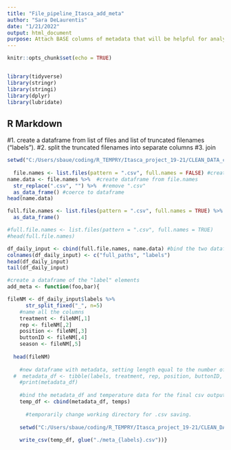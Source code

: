 ```yaml
---
title: "File_pipeline_Itasca_add_meta"
author: "Sara DeLaurentis"
date: "1/21/2022"
output: html_document
purpose: Attach BASE columns of metadata that will be helpful for analysis.
---
```


```r
knitr::opts_chunk$set(echo = TRUE)


library(tidyverse)
library(stringr)
library(stringi)
library(dplyr)
library(lubridate)

```

## R Markdown

#1. create a dataframe from list of files and list of truncated filenames ("labels").
#2. split the truncated filenames into separate columns
#3. join
```r

setwd("C:/Users/sbaue/coding/R_TEMPRY/Itasca_project_19-21/CLEAN_DATA_copy")
  
  file.names <- list.files(pattern = ".csv", full.names = FALSE) #create list of .csv files
name.data <- file.names %>%  #create dataframe from file.names
  str_replace(".csv", "") %>%  #remove ".csv"
  as_data_frame() #coerce to dataframe
head(name.data)

full.file.names <- list.files(pattern = ".csv", full.names = TRUE) %>% #create dataframe out of list of full file names.
  as_data_frame()

#full.file.names <- list.files(pattern = ".csv", full.names = TRUE) 
#head(full.file.names)

df_daily_input <- cbind(full.file.names, name.data) #bind the two dataframes together
colnames(df_daily_input) <- c("full_paths", "labels")
head(df_daily_input)
tail(df_daily_input)

#create a dataframe of the "label" elements
add_meta <- function(foo,bar){

fileNM <- df_daily_input$labels %>%  
      str_split_fixed("_", n=5)
    #name all the columns
    treatment <- fileNM[,1]
    rep <- fileNM[,2]
    position <- fileNM[,3]
    buttonID <- fileNM[,4]
    season <- fileNM[,5]
    
  head(fileNM)
    
    #new dataframe with metadata, setting length equal to the number of rows in the temp_intA, longdate column:
  #  metadata_df <- tibble(labels, treatment, rep, position, buttonID, year, .rows = length(temp_intA$longdate))
    #print(metadata_df)
    
    #bind the metadata_df and temperature data for the final csv output.
    temp_df <- cbind(metadata_df, temps)
    
      #temporarily change working directory for .csv saving.
    
    setwd("C:/Users/sbaue/coding/R_TEMPRY/Itasca_project_19-21/CLEAN_DATA_with_meta")
  
    write_csv(temp_df, glue("./meta_{labels}.csv"))}


```


```r



```